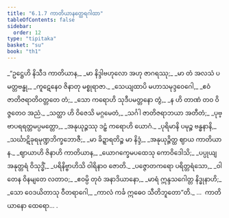 ```yaml
---
title: "6.1.7 ကာတိယာနတ္ထေရဂါထာ"
tableOfContents: false
sidebar:
  order: 12
type: "tipitaka"
basket: "su"
book: "th1"
---
```



<DynamicBreadcrumb />

<Division number="411" book="th1">

<Paragraph number="685" type="verses" book="th1">
_“ဥဋ္ဌေဟိ နိသီဒ ကာတိယာန,_  
_မာ နိဒ္ဒါဗဟုလော အဟု ဇာဂရဿု;_  
_မာ တံ အလသံ ပမတ္တဗန္ဓု,_  
_ကူဋေနေဝ ဇိနာတု မစ္စုရာဇာ._  

</Paragraph>

</Division>
<Division number="412" book="th1">

<Paragraph number="686" type="verses" book="th1">
_သေယျထာပိ မဟာသမုဒ္ဒဝေဂေါ,_  
_ဧဝံ ဇာတိဇရာတိဝတ္တတေ တံ;_  
_သော ကရောဟိ သုဒီပမတ္တနော တွံ,_  
_န ဟိ တာဏံ တဝ ဝိဇ္ဇတေဝ အညံ._  

</Paragraph>

</Division>
<Division number="413" book="th1">

<Paragraph number="687" type="verses" book="th1">
_သတ္ထာ ဟိ ဝိဇေသိ မဂ္ဂမေတံ,_  
_သင်္ဂါ ဇာတိဇရာဘယာ အတီတံ;_  
_ပုဗ္ဗာပရရတ္တမပ္ပမတ္တော,_  
_အနုယုဉ္ဇဿု ဒဠှံ ကရောဟိ ယောဂံ._  

</Paragraph>

</Division>
<Division number="414" book="th1">

<Paragraph number="688" type="verses" book="th1">
_ပုရိမာနိ ပမုဉ္စ ဗန္ဓနာနိ,_  
_သင်္ဃာဋိခုရမုဏ္ဍဘိက္ခဘောဇီ;_  
_မာ ခိဍ္ဍာရတိဉ္စ မာ နိဒ္ဒံ,_  
_အနုယုဉ္ဇိတ္ထ ဈာယ ကာတိယာန._  

</Paragraph>

</Division>
<Division number="415" book="th1">

<Paragraph number="689" type="verses" book="th1">
_ဈာယာဟိ ဇိနာဟိ ကာတိယာန,_  
_ယောဂက္ခေမပထေသု ကောဝိဒေါသိ;_  
_ပပ္ပုယျ အနုတ္တရံ ဝိသုဒ္ဓိံ,_  
_ပရိနိဗ္ဗာဟိသိ ဝါရိနာဝ ဇောတိ._  

</Paragraph>

</Division>
<Division number="416" book="th1">

<Paragraph number="690" type="verses" book="th1">
_ပဇ္ဇောတကရော ပရိတ္တရံသော,_  
_ဝါတေန ဝိနမျတေ လတာဝ;_  
_ဧဝမ္ပိ တုဝံ အနာဒိယာနော,_  
_မာရံ ဣန္ဒသဂေါတ္တ နိဒ္ဓုနာဟိ;_  
_သော ဝေဒယိတာသု ဝီတရာဂေါ,_  
_ကာလံ ကင်္ခ ဣဓေဝ သီတိဘူတော”တိ._  


</Paragraph>
</Division>

<Paragraph number="691" type="center" book="th1">
…  ကာတိယာနော ထေရော… .
</Paragraph>